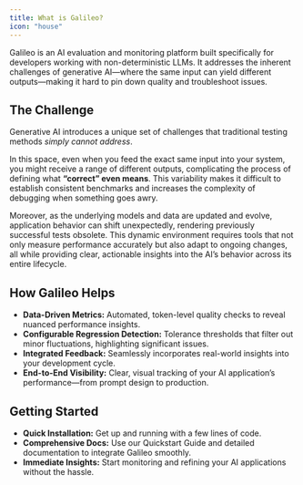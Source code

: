 ```yaml
---
title: What is Galileo?
icon: "house"
---
```


Galileo is an AI evaluation and monitoring platform built specifically for developers working with non-deterministic LLMs. It addresses the inherent challenges of generative AI—where the same input can yield different outputs—making it hard to pin down quality and troubleshoot issues.

## The Challenge

Generative AI introduces a unique set of challenges that traditional testing methods _simply cannot address_.

In this space, even when you feed the exact same input into your system, you might receive a range of different outputs, complicating the process of defining what **“correct” even means**. This variability makes it difficult to establish consistent benchmarks and increases the complexity of debugging when something goes awry.

Moreover, as the underlying models and data are updated and evolve, application behavior can shift unexpectedly, rendering previously successful tests obsolete. This dynamic environment requires tools that not only measure performance accurately but also adapt to ongoing changes, all while providing clear, actionable insights into the AI’s behavior across its entire lifecycle.

## How Galileo Helps

- **Data-Driven Metrics:** Automated, token-level quality checks to reveal nuanced performance insights.
- **Configurable Regression Detection:** Tolerance thresholds that filter out minor fluctuations, highlighting significant issues.
- **Integrated Feedback:** Seamlessly incorporates real-world insights into your development cycle.
- **End-to-End Visibility:** Clear, visual tracking of your AI application’s performance—from prompt design to production.

## Getting Started

- **Quick Installation:** Get up and running with a few lines of code.
- **Comprehensive Docs:** Use our Quickstart Guide and detailed documentation to integrate Galileo smoothly.
- **Immediate Insights:** Start monitoring and refining your AI applications without the hassle.
